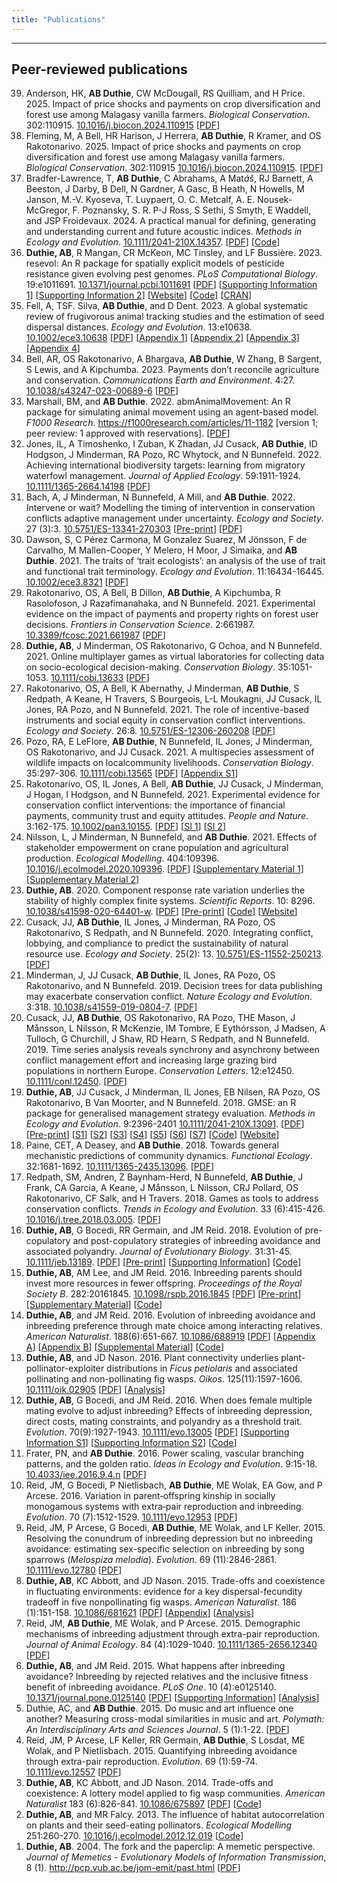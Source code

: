 ```yaml
---
title: "Publications"
---
```


<hr>

## Peer-reviewed publications

<ol reversed>

<li>Anderson, HK, **AB Duthie**, CW McDougall, RS Quilliam, and H Price. 2025. Impact of price shocks and payments on crop diversification and forest use among Malagasy vanilla farmers. *Biological Conservation*. 302:110915. [10.1016/j.biocon.2024.110915](https://www.sciencedirect.com/science/article/pii/S0006320724004774?dgcid=coauthor)  [[PDF](ms/AndersonEtAl2025.pdf)]</li>

<li>Fleming, M, A Bell, HR Harison, J Herrera, **AB Duthie**, R Kramer, and OS Rakotonarivo. 2025. Impact of price shocks and payments on crop diversification and forest use among Malagasy vanilla farmers. *Biological Conservation*. 302:110915 [10.1016/j.biocon.2024.110915](https://www.sciencedirect.com/science/article/pii/S0006320724004774?dgcid=coauthor).  [[PDF](ms/FlemingEtAl2025.pdf)]</li>

<li>Bradfer-Lawrence, T, **AB Duthie**, C Abrahams, A Mat$\acute{a}$$\check{s}$, RJ Barnett, A Beeston, J Darby, B Dell, N Gardner, A Gasc, B Heath, N Howells, M Janson, M.-V. Kyoseva, T. Luypaert, O. C. Metcalf, A. E. Nousek-McGregor, F. Poznansky, S. R. P-J Ross, S Sethi, S Smyth, E Waddell, and JSP Froidevaux. 2024. A practical manual for defining, generating and understanding current and future acoustic indices. *Methods in Ecology and Evolution*. [10.1111/2041-210X.14357](https://besjournals.onlinelibrary.wiley.com/doi/10.1111/2041-210X.14357).  [[PDF](ms/Bradfer-LawrenceEtAl2024.pdf)] [[Code](https://github.com/bradduthie/ecoacoustic_website)]</li>

 <li>**Duthie, AB**, R Mangan, CR McKeon, MC Tinsley, and LF Bussière. 2023. resevol: An R package for spatially explicit models of pesticide resistance given evolving pest genomes. *PLoS Computational Biology*. 19:e1011691. [10.1371/journal.pcbi.1011691](https://journals.plos.org/ploscompbiol/article?id=10.1371/journal.pcbi.1011691) [[PDF](ms/DuthieEtAl2023.pdf)] [[Supporting Information 1](ms/DuthieEtAl2023_S1.pdf)] [[Supporting Information 2](ms/DuthieEtAl2023_S2.pdf)] [[Website](http://bradduthie.github.io/resevol)] [[Code](https://github.com/bradduthie/resevol)] [[CRAN](https://cran.r-project.org/package=resevol)]</li>
 
 <li>Fell, A, TSF. Silva, **AB Duthie**, and D Dent. 2023. A global systematic review of frugivorous animal tracking studies and the estimation of seed dispersal distances. *Ecology and Evolution*. 13:e10638. [10.1002/ece3.10638](https://onlinelibrary.wiley.com/doi/10.1002/ece3.10638) [[PDF](ms/Fell2023EtAl.pdf)] [[Appendix 1](ms/Fell2023EtAl_A1.docx)] [[Appendix 2](ms/Fell2023EtAl_A2.xlsx)] [[Appendix 3](ms/Fell2023EtAl_A3.xlsx)] [[Appendix 4](ms/Fell2023EtAl_A4.xlsx)]</li>

 <li>Bell, AR, OS Rakotonarivo, A Bhargava, **AB Duthie**, W Zhang, B Sargent, S Lewis, and A Kipchumba. 2023. Payments don't reconcile agriculture and conservation. *Communications Earth and Environment*. 4:27. [10.1038/s43247-023-00689-6](https://www.nature.com/articles/s43247-023-00689-6) [[PDF](ms/BellEtAl2023.pdf)]</li>
 
 <li>Marshall, BM, and **AB Duthie**. 2022. abmAnimalMovement: An R package for simulating animal movement using an agent-based model. *F1000 Research*. [https://f1000research.com/articles/11-1182](https://f1000research.com/articles/11-1182) [version 1; peer review: 1 approved with reservations]. [[PDF](ms/Marshall_Duthie2022.pdf)]</li>

 <li>Jones, IL, A Timoshenko, I Zuban, K Zhadan, JJ Cusack, **AB Duthie**, ID Hodgson, J Minderman, RA Pozo, RC Whytock, and N Bunnefeld. 2022. Achieving international biodiversity targets: learning from migratory waterfowl management. *Journal of Applied Ecology*. 59:1911-1924. [10.1111/1365-2664.14198](https://besjournals.onlinelibrary.wiley.com/doi/10.1111/1365-2664.14198) [[PDF](ms/JonesEtAl2022.pdf)]</li>

 <li>Bach, A, J Minderman, N Bunnefeld, A Mill, and **AB Duthie**. 2022. Intervene or wait? Modelling the timing of intervention in conservation conflicts adaptive management under uncertainty. *Ecology and Society*. 27 (3):3. [10.5751/ES-13341-270303](https://ecologyandsociety.org/vol27/iss3/art3/) [[Pre-print](https://www.biorxiv.org/content/10.1101/2021.08.27.457773v2)] [[PDF](ms/BachEtAl2022.pdf)]</li>

 <li>Dawson, S, C Pérez Carmona, M Gonzalez Suarez, M Jönsson, F de Carvalho, M Mallen-Cooper, Y Melero, H Moor, J Simaika, and **AB Duthie**. 2021. The traits of 'trait ecologists': an analysis of the use of trait and functional trait terminology. *Ecology and Evolution*. 11:16434-16445. [10.1002/ece3.8321](https://onlinelibrary.wiley.com/doi/10.1002/ece3.8321) [[PDF](ms/DawsonEtAl2021.pdf)]</li>

 <li>Rakotonarivo, OS, A Bell, B Dillon, **AB Duthie**, A Kipchumba, R Rasolofoson, J Razafimanahaka, and N Bunnefeld. 2021. Experimental evidence on the impact of payments and property rights on forest user decisions. *Frontiers in Conservation Science*. 2:661987. [10.3389/fcosc.2021.661987](https://www.frontiersin.org/articles/10.3389/fcosc.2021.661987) [[PDF](ms/RakotonarivoEtAl2021b.pdf)]</li>
 
 <li>**Duthie, AB**, J Minderman, OS Rakotonarivo, G Ochoa, and N Bunnefeld. 2021. Online multiplayer games as virtual laboratories for collecting data on socio-ecological decision-making. *Conservation Biology*. 35:1051-1053. [10.1111/cobi.13633](https://conbio.onlinelibrary.wiley.com/doi/10.1111/cobi.13633) [[PDF](ms/DuthieEtAl2021.pdf)]</li>
 
 <li>Rakotonarivo, OS, A Bell, K Abernathy, J Minderman, **AB Duthie**, S Redpath, A Keane, H Travers, S Bourgeois, L-L Moukagni, JJ Cusack, IL Jones, RA Pozo, and N Bunnefeld. 2021. The role of incentive-based instruments and social equity in conservation conflict interventions. *Ecology and Society*. 26:8. [10.5751/ES-12306-260208](https://www.frontiersin.org/articles/10.3389/fcosc.2021.661987) [[PDF](ms/RakotonarivoEtAl2021.pdf)]</li>

 <li>Pozo, RA, E LeFlore, **AB Duthie**, N Bunnefeld, IL Jones, J Minderman, OS Rakotonarivo, and JJ Cusack. 2021. A multispecies assessment of wildlife impacts on localcommunity livelihoods. *Conservation Biology*. 35:297-306. [10.1111/cobi.13565](https://conbio.onlinelibrary.wiley.com/doi/10.1111/cobi.13565) [[PDF](ms/PozoEtAl2020.pdf)] [[Appendix S1](ms/PozoEtAl2020_sup.pdf)]</li>

 <li>Rakotonarivo, OS, IL Jones, A Bell, **AB Duthie**, JJ Cusack, J Minderman, J Hogan, I Hodgson, and N Bunnefeld. 2021. Experimental evidence for conservation conflict interventions: the importance of financial payments, community trust and equity attitudes. *People and Nature*. 3:162-175. [10.1002/pan3.10155](https://besjournals.onlinelibrary.wiley.com/doi/10.1002/pan3.10155). [[PDF](ms/RakotonarivoEtAl2020.pdf)] [[SI 1](RakotonarivoEtAl2020_sup1.pdf)] [[SI 2](http://bradduthie.github.io/RakotonarivoEtAl2020_sup2.pdf)]</li>

 <li>Nilsson, L, J Minderman, N Bunnefeld, and **AB Duthie**. 2021. Effects of stakeholder empowerment on crane population and agricultural production. *Ecological Modelling*. 404:109396. [10.1016/j.ecolmodel.2020.109396](https://www.sciencedirect.com/science/article/pii/S0304380020304609?via%3Dihub). [[PDF](ms/NilssonEtAl2021.pdf)] [[Supplementary Material 1](ms/NilssonEtAl2021_sup1.pdf)] [[Supplementary Material 2](ms/NilssonEtAl2021_sup2.pdf)]</li>

 <li>**Duthie, AB**. 2020. Component response rate variation underlies the stability of highly complex finite systems. *Scientific Reports*. 10: 8296. [10.1038/s41598-020-64401-w](https://www.nature.com/articles/s41598-020-64401-w). [[PDF](ms/Duthie2020.pdf)] [[Pre-print](https://arxiv.org/abs/1806.01029)] [[Code](https://github.com/bradduthie/RandomMatrixStability)] [[Website](https://bradduthie.github.io/RandomMatrixStability/index.html)]</li>
 
 <li>Cusack, JJ, **AB Duthie**, IL Jones, J Minderman, RA Pozo, OS Rakotonarivo, S Redpath, and N Bunnefeld. 2020. Integrating conflict, lobbying, and compliance to predict the sustainability of natural resource use. *Ecology and Society*. 25(2): 13. [10.5751/ES-11552-250213](https://doi.org/10.5751/ES-11552-250213). [[PDF](ms/CusackEtAl2020.pdf)]</li>
 
 <li>Minderman, J, JJ Cusack, **AB Duthie**, IL Jones, RA Pozo, OS Rakotonarivo, and N Bunnefeld. 2019. Decision trees for data publishing may exacerbate conservation conflict. *Nature Ecology and Evolution*. 3:318. [10.1038/s41559-019-0804-7](https://doi.org/10.1038/s41559-019-0804-7). [[PDF](ms/MindermanEtAl2019.pdf)]</li>
 
 <li>Cusack, JJ, **AB Duthie**, OS Rakotonarivo, RA Pozo, THE Mason, J Månsson, L Nilsson, R McKenzie, IM Tombre, E Eythórsson, J Madsen, A Tulloch, G Churchill, J Shaw, RD Hearn, S Redpath, and N Bunnefeld. 2019. Time series analysis reveals synchrony and asynchrony between conflict management effort and increasing large grazing bird populations in northern Europe. *Conservation Letters*. 12:e12450. [10.1111/conl.12450](http://onlinelibrary.wiley.com/doi/10.1111/conl.12450/full). [[PDF](ms/CusackEtAl2019.pdf)]</li>
 
 <li>**Duthie, AB**, JJ Cusack, J Minderman, IL Jones, EB Nilsen, RA Pozo, OS Rakotonarivo, B Van Moorter, and N Bunnefeld. 2018. GMSE: an R package for generalised management strategy evaluation. *Methods in Ecology and Evolution*. 9:2396-2401 [10.1111/2041-210X.13091](https://besjournals.onlinelibrary.wiley.com/doi/10.1111/2041-210X.13091). [[PDF](DuthieEtAl2108.pdf)] [[Pre-print](https://www.biorxiv.org/content/early/2018/08/23/221432)] [[S1](ms/DuthieEtAl2018_GMSE_SI1.pdf)] [[S2](ms/DuthieEtAl2018_GMSE_SI2.pdf)] [[S3](ms/DuthieEtAl2018_GMSE_SI3.pdf)] [[S4](ms/DuthieEtAl2018_GMSE_SI4.pdf)] [[S5](ms/DuthieEtAl2018_GMSE_SI5.pdf)] [[S6](ms/DuthieEtAl2018_GMSE_SI6.pdf)] [[S7](ms/DuthieEtAl2018_GMSE_SI7.pdf)] [[Code](https://github.com/confoobio/GMSE)] [[Website](https://confoobio.github.io/gmse/)]</li>
 
 <li>Paine, CET, A Deasey, and **AB Duthie**. 2018. Towards general mechanistic predictions of community dynamics. *Functional Ecology*. 32:1681-1692. [10.1111/1365-2435.13096](http://onlinelibrary.wiley.com/doi/10.1111/1365-2435.13096/full/). [[PDF](ms/PaineEtAl2018.pdf)]</li>

 <li>Redpath, SM, Andren, Z Baynham-Herd, N Bunnefeld, **AB Duthie**, J Frank, CA Garcia, A Keane, J Månsson, L Nilsson, CRJ Pollard, OS Rakotonarivo, CF Salk, and H Travers. 2018. Games as tools to address conservation conflicts. *Trends in Ecology and Evolution*. 33 (6):415-426. [10.1016/j.tree.2018.03.005](https://www.cell.com/trends/ecology-evolution/fulltext/S0169-5347(18)30059-4). [[PDF](ms/RedPathEtAl2018.pdf)]</li>

 <li>**Duthie, AB**, G Bocedi, RR Germain, and JM Reid. 2018. Evolution of pre-copulatory and post-copulatory strategies of inbreeding avoidance and associated polyandry. *Journal of Evolutionary Biology*. 31:31-45. [10.1111/jeb.13189](https://onlinelibrary.wiley.com/doi/10.1111/jeb.13189/full). [[PDF](ms/DuthieEtAl2017.pdf)] [[Pre-print](http://www.biorxiv.org/content/biorxiv/early/2017/09/24/136093.full.pdf)] [[Supporting Information](ms/DuthieEtAl2017_SI.pdf)] [[Code](https://github.com/bradduthie/pre_post_cop)]</li>
 
 <li>**Duthie, AB**, AM Lee, and JM Reid. 2016. Inbreeding parents should invest more resources in fewer offspring. *Proceedings of the Royal Society B*. 282:20161845. [10.1098/rspb.2016.1845](http://rspb.royalsocietypublishing.org/content/283/1843/20161845) [[PDF](ms/DuthieEtAl2016c.pdf)] [[Pre-print](http://biorxiv.org/content/early/2016/10/18/062794)] [[Supplementary Material](ms/DuthieEtAl2016c_SI.pdf)] [[Code](https://github.com/bradduthie/pre_post_cop)]</li>
 
 <li>**Duthie, AB**, and JM Reid. 2016. Evolution of inbreeding avoidance and inbreeding preference through mate choice among interacting relatives. *American Naturalist*. 188(6):651-667. [10.1086/688919](http://www.journals.uchicago.edu/doi/full/10.1086/688919) [[PDF](ms/Duthie_Reid2016.pdf)] [[Appendix A](ms/Duthie_Reid2016_AppendixA.pdf)] [[Appendix B](ms/Duthie_Reid2016_AppendixB.pdf)] [[Supplemental Material](Duthie_Reid2016_SM.pdf)] [[Code](https://github.com/bradduthie/Inbreeding)]</li>

<li>**Duthie, AB**, and JD Nason. 2016. Plant connectivity underlies plant-pollinator-exploiter distributions in *Ficus petiolaris* and associated pollinating and non-pollinating fig wasps. *Oikos*. 125(11):1597-1606. [10.1111/oik.02905](http://onlinelibrary.wiley.com/doi/10.1111/oik.02905/abstract) [[PDF](ms/Duthie_et_al_2016_Oikos.pdf)] [[Analysis](https://github.com/bradduthie/Duthie_and_Nason_2016)]</li>

<li>**Duthie, AB**, G Bocedi, and JM Reid. 2016. When does female multiple mating evolve to adjust inbreeding? Effects of inbreeding depression, direct costs, mating constraints, and polyandry as a threshold trait. *Evolution*. 70(9):1927-1943. [10.1111/evo.13005](http://onlinelibrary.wiley.com/doi/10.1111/evo.13005/abstract) [[PDF](ms/DuthieEtAl2016b.pdf)] [[Supporting Information S1](ms/DuthieEtAl2016_SI1.pdf)] [[Supporting Information S2](ms/DuthieEtAl2016_SI2.pdf)] [[Code](https://github.com/bradduthie/PolyInbreed)]</li>

 <li>Frater, PN, and **AB Duthie**. 2016. Power scaling, vascular branching patterns, and the golden ratio. *Ideas in Ecology and Evolution*. 9:15-18. [10.4033/iee.2016.9.4.n](http://ojs.library.queensu.ca/index.php/IEE/article/view/6312) [[PDF](ms/Frater_Duthie2016.pdf)]</li>
 
 <li>Reid, JM, G Bocedi, P Nietlisbach, **AB Duthie**, ME Wolak, EA Gow, and P Arcese. 2016. Variation in parent‐offspring kinship in socially monogamous systems with extra‐pair reproduction and inbreeding. *Evolution*. 70 (7):1512-1529. [10.1111/evo.12953](http://onlinelibrary.wiley.com/doi/10.1111/evo.12953/abstract) [[PDF](ms/ReidEtAl2016.pdf)]</li>
 
 <li>Reid, JM, P Arcese, G Bocedi, **AB Duthie**, ME Wolak, and LF Keller. 2015. Resolving the conundrum of inbreeding depression but no inbreeding avoidance: estimating sex-specific selection on inbreeding by song sparrows (*Melospiza melodia*). *Evolution*. 69 (11):2846-2861. [10.1111/evo.12780](http://onlinelibrary.wiley.com/doi/10.1111/evo.12953/abstract) [[PDF](ms/ReidEtAl2016_b)]</li>

 <li>**Duthie, AB**, KC Abbott, and JD Nason. 2015. Trade-offs and coexistence in fluctuating environments: evidence for a key dispersal-fecundity tradeoff in five nonpollinating fig wasps. *American Naturalist*. 186 (1):151-158.  [10.1086/681621](http://www.jstor.org/stable/10.1086/681621) [[PDF](ms/DuthieEtAl2015.pdf)] [[Appendix](ms/DuthieEtAl2015_Appendix.pdf)] [[Analysis](https://github.com/bradduthie/Duthie_et_al_2015)]</li>

 <li>Reid, JM, **AB Duthie**, ME Wolak, and P Arcese. 2015. Demographic mechanisms of inbreeding adjustment through extra-pair reproduction. *Journal of Animal Ecology*. 84 (4):1029-1040. [10.1111/1365-2656.12340](http://onlinelibrary.wiley.com/doi/10.1111/1365-2656.12340/abstract) [[PDF](ms/ReidEtAl2015b.pdf)]</li>
 
 <li>**Duthie, AB**, and JM Reid. 2015. What happens after inbreeding avoidance? Inbreeding by rejected relatives and the inclusive fitness benefit of inbreeding avoidance. *PLoS One*. 10 (4):e0125140. [10.1371/journal.pone.0125140](http://dx.plos.org/10.1371/journal.pone.0125140) [[PDF](ms/Duthie_Reid2015.pdf)] [[Supporting Information](ms/Duthie_Reid2015SI.pdf)] [[Analysis](https://github.com/bradduthie/Duthie_and_Reid_2015_Figs)]</li>

 <li>Duthie, AC, and **AB Duthie**. 2015. Do music and art influence one another? Measuring cross-modal similarities in music and art. *Polymath: An Interdisciplinary Arts and Sciences Journal*. 5 (1):1-22. [[PDF](ms/Duthie_Duthie2015.pdf)]</li>
 
 <li>Reid, JM, P Arcese, LF Keller, RR Germain, **AB Duthie**, S Losdat, ME Wolak, and P Nietlisbach. 2015. Quantifying inbreeding avoidance through extra-pair reproduction. *Evolution*. 69 (1):59-74. [10.1111/evo.12557](http://onlinelibrary.wiley.com/doi/10.1111/evo.12557/abstract) [[PDF](ms/ReidEtAl2015.pdf)]</li>
 
 <li>**Duthie, AB**, KC Abbott, and JD Nason. 2014. Trade-offs and coexistence: A lottery model applied to fig wasp communities. *American Naturalist* 183 (6):826-841. [10.1086/675897](http://www.jstor.org/stable/10.1086/675897) [[PDF](ms/DuthieEtAl2014.pdf)] [[Code](https://github.com/bradduthie/Duthie_et_al_2014)]</li>

 <li>**Duthie, AB**, and MR Falcy. 2013. The influence of habitat autocorrelation on plants and their seed-eating pollinators. *Ecological Modelling* 251:260-270. [10.1016/j.ecolmodel.2012.12.019](http://dx.doi.org/10.1016/j.ecolmodel.2012.12.019) [[Code](https://github.com/bradduthie/Duthie_and_Falcy_2013)]</li>

 <li>**Duthie, AB**. 2004. The fork and the paperclip: A memetic perspective. *Journal of Memetics - Evolutionary Models of Information Transmission*, 8 (1). [http://pcp.vub.ac.be/jom-emit/past.html](http://pcp.vub.ac.be/jom-emit/past.html) [[PDF](ms/Duthie2003.pdf)]</li> 

</ol>



